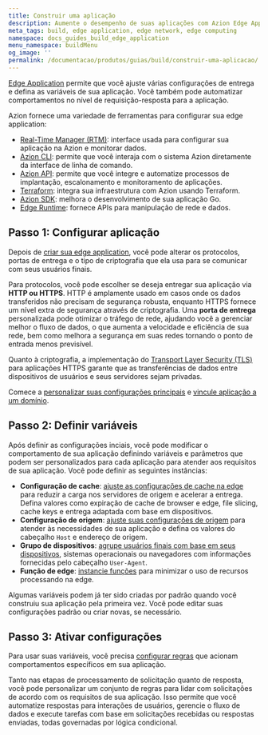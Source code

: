 ```yaml
---
title: Construir uma aplicação
description: Aumente o desempenho de suas aplicações com Azion Edge Application.
meta_tags: build, edge application, edge network, edge computing
namespace: docs_guides_build_edge_application
menu_namespace: buildMenu
og_image: ''
permalink: /documentacao/produtos/guias/build/construir-uma-aplicacao/
---
```


[Edge Application](/pt-br/documentacao/produtos/edge-application/) permite que você ajuste várias configurações de entrega e defina as variáveis de sua aplicação. Você também pode automatizar comportamentos no nível de requisição-resposta para a aplicação.

Azion fornece uma variedade de ferramentas para configurar sua edge application:

- [Real-Time Manager (RTM)](https://manager.azion.com): interface usada para configurar sua aplicação na Azion e monitorar dados.
- [Azion CLI](/pt-br/documentacao/produtos/cli/): permite que você interaja com o sistema Azion diretamente da interface de linha de comando.
- [Azion API](https://api.azion.com): permite que você integre e automatize processos de implantação, escalonamento e monitoramento de aplicações.
- [Terraform](/pt-br/documentacao/produtos/terraform-provider/): integra sua infraestrutura com Azion usando Terraform.
- [Azion SDK](/pt-br/documentacao/devtools/sdk/go/): melhora o desenvolvimento de sua aplicação Go.
- [Edge Runtime](/pt-br/documentacao/produtos/edge-application/edge-functions/runtime/overview/): fornece APIs para manipulação de rede e dados.

## Passo 1: Configurar aplicação

Depois de [criar sua edge application](/documentacao/produtos/comecar-com-um-template/), você pode alterar os protocolos, portas de entrega e o tipo de criptografia que ela usa para se comunicar com seus usuários finais.

Para protocolos, você pode escolher se deseja entregar sua aplicação via **HTTP ou HTTPS**. HTTP é amplamente usado em casos onde os dados transferidos não precisam de segurança robusta, enquanto HTTPS fornece um nível extra de segurança através de criptografia. Uma **porta de entrega** personalizada pode otimizar o tráfego de rede, ajudando você a gerenciar melhor o fluxo de dados, o que aumenta a velocidade e eficiência de sua rede, bem como melhora a segurança em suas redes tornando o ponto de entrada menos previsível.

Quanto à criptografia, a implementação do [Transport Layer Security (TLS)](/documentacao/produtos/guias/criar-certificado-digital/) para aplicações HTTPS garante que as transferências de dados entre dispositivos de usuários e seus servidores sejam privadas.

Comece a [personalizar suas configurações principais](/pt-br/documentacao/produtos/guias/build/configurar-main-settings/) e [vincule aplicação a um domínio](/pt-br/documentacao/produtos/guias/configurar-um-dominio/).

## Passo 2: Definir variáveis

Após definir as configurações inciais, você pode modificar o comportamento de sua aplicação definindo variáveis e parâmetros que podem ser personalizados para cada aplicação para atender aos requisitos de sua aplicação. Você pode definir as seguintes instâncias:

- **Configuração de cache**: [ajuste as configurações de cache na edge](/pt-br/documentacao/produtos/guias/build/ajustar-cache-settings/) para reduzir a carga nos servidores de origem e acelerar a entrega. Defina valores como expiração de cache de browser e edge, file slicing, cache keys e entrega adaptada com base em dispositivos.
- **Configuração de origem**: [ajuste suas configurações de origem](/pt-br/documentacao/produtos/guias/build/work-with-origins/) para atender às necessidades de sua aplicação e defina os valores do cabeçalho `Host` e endereço de origem.
- **Grupo de dispositivos**: [agrupe usuários finais com base em seus dispositivos](/pt-br/documentacao/produtos/guias/build/create-device-groups/), sistemas operacionais ou navegadores com informações fornecidas pelo cabeçalho `User-Agent`.
- **Função de edge**: [instancie funções](/pt-br/documentacao/produtos/guias/build/instantiate-edge-functions/) para minimizar o uso de recursos processando na edge.

Algumas variáveis podem já ter sido criadas por padrão quando você construiu sua aplicação pela primeira vez. Você pode editar suas configurações padrão ou criar novas, se necessário.

## Passo 3: Ativar configurações

Para usar suas variáveis, você precisa [configurar regras](/pt-br/documentacao/produtos/guias/build/work-with-rules-engine/) que acionam comportamentos específicos em sua aplicação.

Tanto nas etapas de processamento de solicitação quanto de resposta, você pode personalizar um conjunto de regras para lidar com solicitações de acordo com os requisitos de sua aplicação. Isso permite que você automatize respostas para interações de usuários, gerencie o fluxo de dados e execute tarefas com base em solicitações recebidas ou respostas enviadas, todas governadas por lógica condicional.
